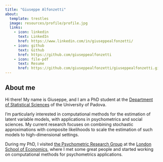 ```yaml
---
title: "Giuseppe Alfonzetti"
about:
  template: trestles
  image: resources/profile/profile.jpg
  links:
    - icon: linkedin
      text: LinkedIn
      href: https://www.linkedin.com/in/giuseppealfonzetti/
    - icon: github
      text: Github
      href: https://github.com/giuseppealfonzetti
    - icon: file-pdf
      text: Resume
      href: https://github.com/giuseppealfonzetti/giuseppealfonzetti.github.io/raw/main/resources/cv/alfonzetti_cv.pdf
---
```


## About me
Hi there! My name is Giuseppe, and I am a PhD student at the [Department of Statistical Sciences](https://www.stat.unipd.it/) of the University of Padova.

I'm particularly interested in computational methods for the estimation of latent variable models, with applications in psychometrics and social sciences.
My current research focuses on combining stochastic approximations with composite likelihoods to scale the estimation of such models to high-dimensional settings.

During my PhD, I visited [the Psychometric Research Group](https://psychometricslab.com/) at the [London School of Economics](https://www.lse.ac.uk/statistics), where I met some great people and started working on computational methods for psychometrics applications. 

